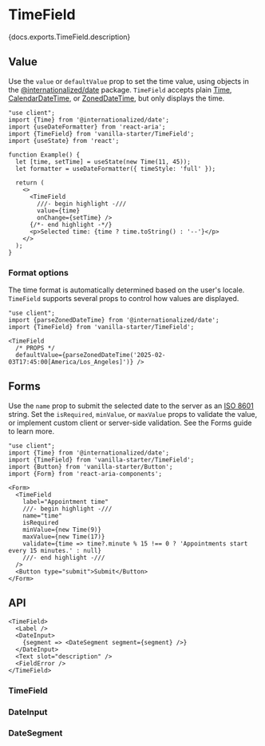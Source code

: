 

# TimeField

<PageDescription>{docs.exports.TimeField.description}</PageDescription>

<ExampleSwitcher>
  <VisualExample
    component={VanillaTimeField}
    docs={vanillaDocs.exports.TimeField}
    links={vanillaDocs.links}
    props={['label', 'granularity', 'isDisabled']}
    initialProps={{label: 'Time'}}
    type="vanilla"
    files={["starters/docs/src/TimeField.tsx", "starters/docs/src/TimeField.css"]} />
  <VisualExample
    component={TailwindTimeField}
    docs={vanillaDocs.exports.TimeField}
    links={vanillaDocs.links}
    props={['label', 'granularity', 'isDisabled']}
    initialProps={{label: 'Time'}}
    type="tailwind"
    files={["starters/tailwind/src/TimeField.tsx", "starters/tailwind/src/index.css"]} />
</ExampleSwitcher>

## Value

Use the `value` or `defaultValue` prop to set the time value, using objects in the [@internationalized/date](../internationalized/date/) package. `TimeField` accepts plain [Time](../internationalized/date/Time.html), [CalendarDateTime](../internationalized/date/CalendarDateTime.html), or [ZonedDateTime](../internationalized/date/ZonedDate), but only displays the time.

```tsx render
"use client";
import {Time} from '@internationalized/date';
import {useDateFormatter} from 'react-aria';
import {TimeField} from 'vanilla-starter/TimeField';
import {useState} from 'react';

function Example() {
  let [time, setTime] = useState(new Time(11, 45));
  let formatter = useDateFormatter({ timeStyle: 'full' });
  
  return (
    <>
      <TimeField
        ///- begin highlight -///
        value={time}
        onChange={setTime} />
      {/*- end highlight -*/}
      <p>Selected time: {time ? time.toString() : '--'}</p>
    </>
  );
}
```

### Format options

The time format is automatically determined based on the user's locale. `TimeField` supports several props to control how values are displayed.

```tsx render docs={docs.exports.TimeField} links={docs.links} props={['granularity', 'hourCycle', 'hideTimeZone', 'shouldForceLeadingZeros']} initialProps={{label: 'Time'}}
"use client";
import {parseZonedDateTime} from '@internationalized/date';
import {TimeField} from 'vanilla-starter/TimeField';

<TimeField
  /* PROPS */
  defaultValue={parseZonedDateTime('2025-02-03T17:45:00[America/Los_Angeles]')} />
```

## Forms

Use the `name` prop to submit the selected date to the server as an [ISO 8601](https://en.wikipedia.org/wiki/ISO_8601) string. Set the `isRequired`, `minValue`, or `maxValue` props to validate the value, or implement custom client or server-side validation. See the Forms guide to learn more.

```tsx render
"use client";
import {Time} from '@internationalized/date';
import {TimeField} from 'vanilla-starter/TimeField';
import {Button} from 'vanilla-starter/Button';
import {Form} from 'react-aria-components';

<Form>
  <TimeField
    label="Appointment time"
    ///- begin highlight -///
    name="time"
    isRequired
    minValue={new Time(9)}
    maxValue={new Time(17)}
    validate={time => time?.minute % 15 !== 0 ? 'Appointments start every 15 minutes.' : null}
    ///- end highlight -///
  />
  <Button type="submit">Submit</Button>
</Form>
```

## API

<Anatomy />

```tsx links={{TimeField: '#timefield', DateInput: '#dateinput', DateSegment: '#datesegment'}}
<TimeField>
  <Label />
  <DateInput>
    {segment => <DateSegment segment={segment} />}
  </DateInput>
  <Text slot="description" />
  <FieldError />
</TimeField>
```

### TimeField

<PropTable component={docs.exports.TimeField} links={docs.links} showDescription />

<StateTable defaultClassName="react-aria-TimeField" properties={docs.exports.DateFieldRenderProps.properties} />

### DateInput

<PropTable component={docs.exports.DateInput} links={docs.links} showDescription />

<StateTable defaultClassName="react-aria-DateInput" properties={docs.exports.DateInputRenderProps.properties} />

### DateSegment

<PropTable component={docs.exports.DateSegment} links={docs.links} showDescription />

<StateTable defaultClassName="react-aria-DateSegment" properties={docs.exports.DateSegmentRenderProps.properties} />

